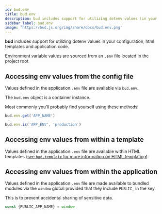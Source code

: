 ```yaml
---
id: bud.env
title: bud.env
description: bud includes support for utilizing dotenv values (in your config, templates and the client).
sidebar_label: bud.env
image: 'https://bud.js.org/img/share/docs/bud.env.png'
---
```


**bud** includes support for utilizing dotenv values in your configuration, html templates and application code.

Environment variable values are sourced from an `.env` file located in the project root.

## Accessing env values from the config file

Values defined in the application `.env` file are available via `bud.env`.

The `bud.env` object is a container instance.

Most commonly you'll probably find yourself using these methods:

```js title='bud.config.js'
bud.env.get('APP_NAME')
```

```js title='bud.config.js'
bud.env.is('APP_ENV', 'production')
```

## Accessing env values from within a template

Values defined in the application `.env` file are available within HTML templates ([see `bud.template` for more information on HTML templating](/docs/bud.template)).

## Accessing env values from within the application

Values defined in the application `.env` file are made available to bundled modules via the `window` global provided that they include `PUBLIC_` in the key.

This is to prevent accidental sharing of sensitive data.

```js title='bud.config.js'
const {PUBLIC_APP_NAME} = window
```

